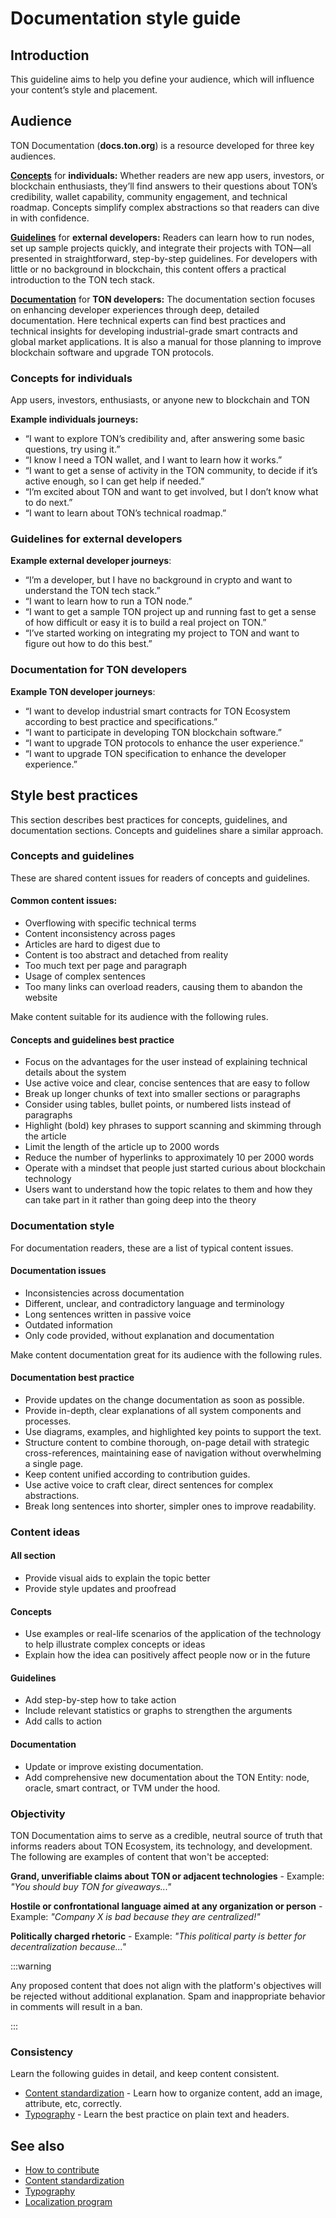 
# Documentation style guide

## Introduction

This guideline aims to help you define your audience, which will influence your content’s style and placement.

## Audience

TON Documentation (**docs.ton.org**) is a resource developed for three key audiences.

[**Concepts**](/v3/concepts/dive-into-ton/introduction/) for **individuals:** 
Whether readers are new app users, investors, or blockchain enthusiasts, they’ll find answers to their questions about TON’s credibility, wallet capability, community engagement, and technical roadmap. Concepts simplify complex abstractions so that readers can dive in with confidence.

[**Guidelines**](/v3/guidelines/get-started-with-ton/) for **external developers:** 
Readers can learn how to run nodes, set up sample projects quickly, and integrate their projects with TON—all presented in straightforward, step-by-step guidelines. For developers with little or no background in blockchain, this content offers a practical introduction to the TON tech stack. 

[**Documentation**](/v3/documentation/ton-documentation/) for **TON developers:**
The documentation section focuses on enhancing developer experiences through deep, detailed documentation. Here technical experts can find best practices and technical insights for developing industrial-grade smart contracts and global market applications. It is also a manual for those planning to improve blockchain software and upgrade TON protocols. 


### Concepts for individuals
  App users, investors, enthusiasts, or anyone new to blockchain and TON

  **Example individuals journeys:**

  - “I want to explore TON’s credibility and, after answering some basic questions, try using it.”
  - “I know I need a TON wallet, and I want to learn how it works.”
  - “I want to get a sense of activity in the TON community, to decide if it’s active enough, so I can get help if needed.”
  - “I’m excited about TON and want to get involved, but I don’t know what to do next.”
  - “I want to learn about TON’s technical roadmap.”


### Guidelines for external developers

  **Example external developer journeys**:

  - “I’m a developer, but I have no background in crypto and want to understand the TON tech stack.”
  - “I want to learn how to run a TON node.”
  - “I want to get a sample TON project up and running fast to get a sense of how difficult or easy it is to build a real project on TON.”
  - “I’ve started working on integrating my project to TON and want to figure out how to do this best.”


### Documentation for TON developers

  **Example TON developer journeys**:

  - “I want to develop industrial smart contracts for TON Ecosystem according to best practice and specifications.”
  - “I want to participate in developing TON blockchain software.”
  - “I want to upgrade TON protocols to enhance the user experience.”
  - “I want to upgrade TON specification to enhance the developer experience.”


## Style best practices

This section describes best practices for concepts, guidelines, and documentation sections. Concepts and guidelines share a similar approach.

### Concepts and guidelines

These are shared content issues for readers of concepts and guidelines.

#### Common content issues:

- Overflowing with specific technical terms
- Content inconsistency across pages
- Articles are hard to digest due to
- Content is too abstract and detached from reality
- Too much text per page and paragraph
- Usage of complex sentences
- Too many links can overload readers, causing them to abandon the website

Make content suitable for its audience with the following rules.

#### Concepts and guidelines best practice 

- Focus on the advantages for the user instead of explaining technical details about the system
- Use active voice and clear, concise sentences that are easy to follow
- Break up longer chunks of text into smaller sections or paragraphs
- Consider using tables, bullet points, or numbered lists instead of paragraphs
- Highlight (bold) key phrases to support scanning and skimming through the article
- Limit the length of the article up to 2000 words
- Reduce the number of hyperlinks to approximately 10 per 2000 words
- Operate with a mindset that people just started curious about blockchain technology
- Users want to understand how the topic relates to them and how they can take part in it rather than going deep into the theory

### Documentation style

For documentation readers, these are a list of typical content issues.

#### Documentation issues

- Inconsistencies across documentation
- Different, unclear, and contradictory language and terminology
- Long sentences written in passive voice
- Outdated information
- Only code provided, without explanation and documentation

Make content documentation great for its audience with the following rules.

#### Documentation best practice
- Provide updates on the change documentation as soon as possible.
- Provide in-depth, clear explanations of all system components and processes.
- Use diagrams, examples, and highlighted key points to support the text.
- Structure content to combine thorough, on-page detail with strategic cross-references, maintaining ease of navigation without overwhelming a single page.
- Keep content unified according to contribution guides.
- Use active voice to craft clear, direct sentences for complex abstractions.
- Break long sentences into shorter, simpler ones to improve readability.


### Content ideas

#### All section
- Provide visual aids to explain the topic better
- Provide style updates and proofread

#### Concepts
- Use examples or real-life scenarios of the application of the technology to help illustrate complex concepts or ideas
- Explain how the idea can positively affect people now or in the future

#### Guidelines
- Add step-by-step how to take action
- Include relevant statistics or graphs to strengthen the arguments
- Add calls to action

#### Documentation
- Update or improve existing documentation.
- Add comprehensive new documentation about the TON Entity: node, oracle, smart contract, or TVM under the hood.


### Objectivity

TON Documentation aims to serve as a credible, neutral source of truth that informs readers about TON Ecosystem, its technology, and development. The following are examples of content that won't be accepted:

**Grand, unverifiable claims about TON or adjacent technologies**
    - Example: _"You should buy TON for giveaways..."_

**Hostile or confrontational language aimed at any organization or person**
    - Example: _"Company X is bad because they are centralized!"_

**Politically charged rhetoric**
    - Example: _"This political party is better for decentralization because..."_

:::warning

Any proposed content that does not align with the platform's objectives will be rejected without additional explanation. Spam and inappropriate behavior in comments will result in a ban.

:::

### Consistency

Learn the following guides in detail, and keep content consistent.

- [Content standardization](/v3/contribute/content-standardization/) - Learn how to organize content, add an image, attribute, etc, correctly.
- [Typography](/v3/contribute/typography/) - Learn the best practice on plain text and headers.

## See also

- [How to contribute](/v3/contribute/)
- [Content standardization](/v3/contribute/content-standardization/)
- [Typography](/v3/contribute/typography/)
- [Localization program](/v3/contribute/localization-program/overview/)

<Feedback />

